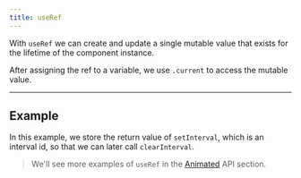 ```yaml
---
title: useRef
---
```



With `useRef` we can create and update a single mutable value that exists for the lifetime of the component instance.

After assigning the ref to a variable, we use `.current` to access the mutable value.

---

## Example

In this example, we store the return value of `setInterval`, which is an interval id, so that we can later call `clearInterval`.

> We'll see more examples of `useRef` in the [Animated](/app/animation/animated) API section.

<Example code={useRef} />
